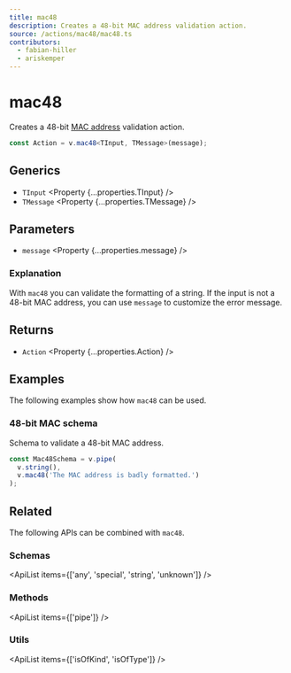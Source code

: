```yaml
---
title: mac48
description: Creates a 48-bit MAC address validation action.
source: /actions/mac48/mac48.ts
contributors:
  - fabian-hiller
  - ariskemper
---
```



# mac48

Creates a 48-bit [MAC address](https://en.wikipedia.org/wiki/MAC_address) validation action.

```ts
const Action = v.mac48<TInput, TMessage>(message);
```

## Generics

- `TInput` <Property {...properties.TInput} />
- `TMessage` <Property {...properties.TMessage} />

## Parameters

- `message` <Property {...properties.message} />

### Explanation

With `mac48` you can validate the formatting of a string. If the input is not a 48-bit MAC address, you can use `message` to customize the error message.

## Returns

- `Action` <Property {...properties.Action} />

## Examples

The following examples show how `mac48` can be used.

### 48-bit MAC schema

Schema to validate a 48-bit MAC address.

```ts
const Mac48Schema = v.pipe(
  v.string(),
  v.mac48('The MAC address is badly formatted.')
);
```

## Related

The following APIs can be combined with `mac48`.

### Schemas

<ApiList items={['any', 'special', 'string', 'unknown']} />

### Methods

<ApiList items={['pipe']} />

### Utils

<ApiList items={['isOfKind', 'isOfType']} />
